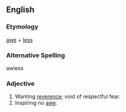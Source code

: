 ==English==
===Etymology===
[[awe]] + [[less]]

===Alternative Spelling===
awless

===Adjective===
#Wanting [[reverence]]; void of respectful fear.
#Inspiring no [[awe]].